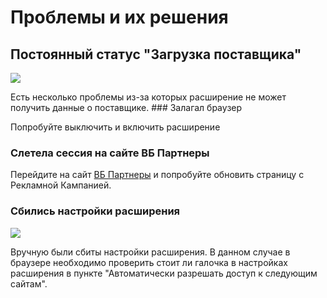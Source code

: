 
# Проблемы и их решения

## Постоянный статус "Загрузка поставщика"

![](/problems/2.jpg)

<Callout type="error" emoji="⚠️">
Есть несколько проблемы из-за которых расширение не может получить данные о поставщике.
</Callout>

<Steps>
  ### Залагал браузер

  Попробуйте выключить и включить расширение
  
  ### Слетела сессия на сайте ВБ Партнеры
  
  Перейдите на сайт [ВБ Партнеры](https://seller.wildberries.ru) и попробуйте обновить страницу с Рекламной Кампанией.

  ### Сбились настройки расширения
  
  ![](/problems/1.jpg)

  Вручную были сбиты настройки расширения. В данном случае в браузере необходимо проверить стоит ли галочка в настройках расширения в пункте "Автоматически разрешать доступ к следующим сайтам". 
</Steps>